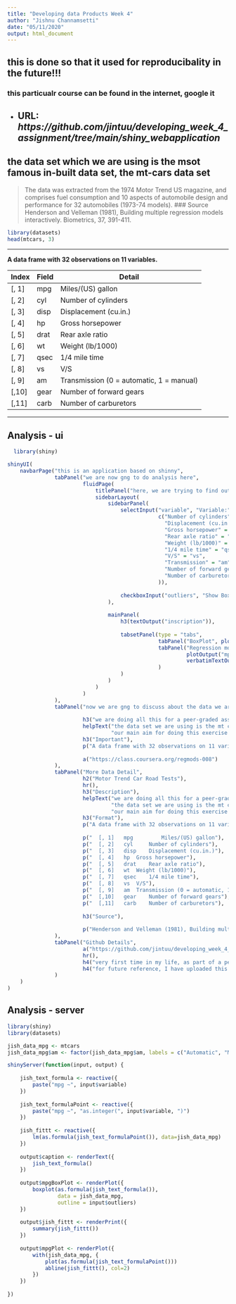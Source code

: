 ```yaml
---
title: "Developing data Products Week 4"
author: "Jishnu Channamsetti"
date: "05/11/2020"
output: html_document
---
```


## this is done so that it used for reproducibality in the future!!!

### this particualr course can be found in the internet, google it  

- URL: *https://github.com/jintuu/developing_week_4_assignment/tree/main/shiny_webapplication*
---

## the data set which we are using is the msot famous in-built data set, the mt-cars data set


> The data was extracted from the 1974 Motor Trend US magazine, and comprises fuel consumption and 10 aspects of automobile design and performance for 32 automobiles (1973-74 models).
### Source
> Henderson and Velleman (1981), Building multiple regression models interactively. Biometrics, 37, 391-411.
```r
library(datasets)
head(mtcars, 3)
```
---


**A data frame with 32 observations on 11 variables.**

| Index | Field | Detail |
------- | ----- | ------ |
| [, 1] | mpg | Miles/(US) gallon |
| [, 2]  | cyl | Number of cylinders |
| [, 3]	| disp | Displacement (cu.in.) |
| [, 4]	| hp | Gross horsepower |
| [, 5]	| drat | Rear axle ratio |
| [, 6]	| wt | Weight (lb/1000) |
| [, 7]	| qsec | 1/4 mile time |
| [, 8]	| vs | V/S |
| [, 9]	| am | Transmission (0 = automatic, 1 = manual) |
| [,10]	| gear | Number of forward gears |
| [,11]	| carb | Number of carburetors |

---

## Analysis - ui

```r
  library(shiny)

shinyUI(
    navbarPage("this is an application based on shinny",
               tabPanel("we are now gng to do analysis here",
                        fluidPage(
                            titlePanel("here, we are trying to find out the correlation btw the eleven different attributes and the mileage attribute!!!"),
                            sidebarLayout(
                                sidebarPanel(
                                    selectInput("variable", "Variable:",
                                                c("Number of cylinders" = "cyl",
                                                  "Displacement (cu.in.)" = "disp",
                                                  "Gross horsepower" = "hp",
                                                  "Rear axle ratio" = "drat",
                                                  "Weight (lb/1000)" = "wt",
                                                  "1/4 mile time" = "qsec",
                                                  "V/S" = "vs",
                                                  "Transmission" = "am",
                                                  "Number of forward gears" = "gear",
                                                  "Number of carburetors" = "carb"
                                                )),
                                    
                                    checkboxInput("outliers", "Show BoxPlot's outliers", FALSE)
                                ),
                                
                                mainPanel(
                                    h3(textOutput("inscription")),
                                    
                                    tabsetPanel(type = "tabs", 
                                                tabPanel("BoxPlot", plotOutput("mpgBoxPlot")),
                                                tabPanel("Regression model", 
                                                         plotOutput("mpgPlot"),
                                                         verbatimTextOutput("fit")
                                                )
                                    )
                                )
                            )
                        )
               ),
               tabPanel("now we are gng to discuss about the data we are gng to work on",
                        
                        h3("we are doing all this for a peer-graded assignment in my program elective course!!!"),
                        helpText("the data set we are using is the mt cars data set whoch is the most famous inbuilt data set used allaround the world by many data scientists!!",
                                 "our main aim for doing this exercise is used to find out how the mileage is affected depending on if the vehicle is automativ or manual!!!!"),
                        h3("Important"),
                        p("A data frame with 32 observations on 11 variables."),
                        
                        a("https://class.coursera.org/regmods-008")
               ),
               tabPanel("More Data Detail",
                        h2("Motor Trend Car Road Tests"),
                        hr(),
                        h3("Description"),
                        helpText("we are doing all this for a peer-graded assignment in my program elective course!!!",
                                 "the data set we are using is the mt cars data set whoch is the most famous inbuilt data set used allaround the world by many data scientists!! ",
                                 "our main aim for doing this exercise is used to find out how the mileage is affected depending on if the vehicle is automativ or manual!!!! "),
                        h3("Format"),
                        p("A data frame with 32 observations on 11 variables."),
                        
                        p("  [, 1]   mpg         Miles/(US) gallon"),
                        p("  [, 2]	 cyl	 Number of cylinders"),
                        p("  [, 3]	 disp	 Displacement (cu.in.)"),
                        p("  [, 4]	 hp	 Gross horsepower"),
                        p("  [, 5]	 drat	 Rear axle ratio"),
                        p("  [, 6]	 wt	 Weight (lb/1000)"),
                        p("  [, 7]	 qsec	 1/4 mile time"),
                        p("  [, 8]	 vs	 V/S"),
                        p("  [, 9]	 am	 Transmission (0 = automatic, 1 = manual)"),
                        p("  [,10]	 gear	 Number of forward gears"),
                        p("  [,11]	 carb	 Number of carburetors"),
                        
                        h3("Source"),
                        
                        p("Henderson and Velleman (1981), Building multiple regression models interactively. Biometrics, 37, 391-411.")
               ),
               tabPanel("Github Details",
                        a("https://github.com/jintuu/developing_week_4_assignment/tree/main/shiny_webapplication"),
                        hr(),
                        h4("very first time in my life, as part of a peer-graded assignewmnt i have used shinny app"),
                        h4("for future reference, I have uploaded this to my repo: Jishnu Channamsetti")
               )
    )
)
```

## Analysis - server

```r
library(shiny)
library(datasets)

jish_data_mpg <- mtcars
jish_data_mpg$am <- factor(jish_data_mpg$am, labels = c("Automatic", "Manual"))

shinyServer(function(input, output) {
    
    jish_text_formula <- reactive({
        paste("mpg ~", input$variable)
    })
    
    jish_text_formulaPoint <- reactive({
        paste("mpg ~", "as.integer(", input$variable, ")")
    })
    
    jish_fittt <- reactive({
        lm(as.formula(jish_text_formulaPoint()), data=jish_data_mpg)
    })
    
    output$caption <- renderText({
        jish_text_formula()
    })
    
    output$mpgBoxPlot <- renderPlot({
        boxplot(as.formula(jish_text_formula()), 
                data = jish_data_mpg,
                outline = input$outliers)
    })
    
    output$jish_fittt <- renderPrint({
        summary(jish_fittt())
    })
    
    output$mpgPlot <- renderPlot({
        with(jish_data_mpg, {
            plot(as.formula(jish_text_formulaPoint()))
            abline(jish_fittt(), col=2)
        })
    })
    
})
```